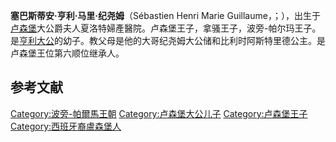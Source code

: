 {{NoteTA
|G1=Country
|G2=People
|G3=DE Places
}}
{{Infobox royalty
| name = 塞巴斯蒂安王子
| image = Sébastien vu Lëtzebuerg, Stéphanie and Guillaume Wedding 2012.jpg
| full name = 塞巴斯蒂安·亨利·馬里·紀堯姆<br>Sébastien Henri Marie Guillaume
| birth_date = {{Birth date and age|1992|4|16|df=y}}
| birth_place = {{LUX}}[[盧森堡_(城市)|盧森堡市]]
| father = [[亨利_(卢森堡大公)|卢森堡大公亨利]]
| mother = [[瑪麗亞·特麗莎大公夫人_(盧森堡)|瑪麗亞·特麗莎大公夫人]]
| royal house  =
| religion = [[天主教|天主教]]
}}
{{Luxembourgish Grand Ducal Family}}

'''塞巴斯蒂安·亨利·马里·纪尧姆'''（Sébastien Henri Marie Guillaume，{{lang-lb|Sébastien vu Lëtzebuerg}}；{{bd|1992年|4月16日|}}），出生于[[卢森堡|卢森堡]]大公爵夫人夏洛特婦產醫院。卢森堡王子，拿骚王子，波旁-帕尔玛王子。是[[亨利_(盧森堡大公)|亨利大公]]的幼子。教父母是他的大哥纪尧姆大公储和比利时阿斯特里德公主。是卢森堡王位第六顺位继承人。

==参考文献==
{{Reflist|30em}}

{{Monarch-stub}}

{{DEFAULTSORT: Sébastien}}
[[Category:波旁-帕爾馬王朝|Category:波旁-帕爾馬王朝]]
[[Category:卢森堡大公儿子|Category:卢森堡大公儿子]]
[[Category:卢森堡王子|Category:卢森堡王子]]
[[Category:西班牙裔盧森堡人|Category:西班牙裔盧森堡人]]